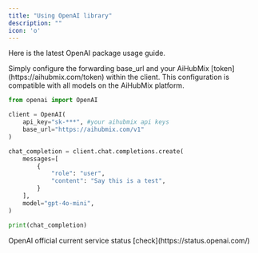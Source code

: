 ```yaml
---
title: "Using OpenAI library"
description: ""
icon: 'o'
---
```


Here is the latest OpenAI package usage guide.

<Tip>
Simply configure the forwarding base_url and your AiHubMix [token](https://aihubmix.com/token) within the client.
This configuration is compatible with all models on the AiHubMix platform.
</Tip>

```py Python
from openai import OpenAI

client = OpenAI(
    api_key="sk-***", #your aihubmix api keys 
    base_url="https://aihubmix.com/v1"
)

chat_completion = client.chat.completions.create(
    messages=[
        {
            "role": "user",
            "content": "Say this is a test",
        }
    ],
    model="gpt-4o-mini",
)

print(chat_completion)
```

<Info>
OpenAI official current service status [check](https://status.openai.com/)
</Info>
